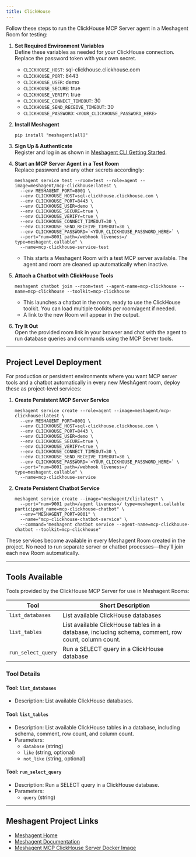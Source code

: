 ```yaml
---
title: ClickHouse
---
```



Follow these steps to run the ClickHouse MCP Server agent in a Meshagent Room for testing:

1. **Set Required Environment Variables**  
   Define these variables as needed for your ClickHouse connection. Replace the password token with your own secret.

   - `CLICKHOUSE_HOST`: sql-clickhouse.clickhouse.com
   - `CLICKHOUSE_PORT`: 8443
   - `CLICKHOUSE_USER`: demo
   - `CLICKHOUSE_SECURE`: true
   - `CLICKHOUSE_VERIFY`: true
   - `CLICKHOUSE_CONNECT_TIMEOUT`: 30
   - `CLICKHOUSE_SEND_RECEIVE_TIMEOUT`: 30
   - `CLICKHOUSE_PASSWORD`: `<YOUR_CLICKHOUSE_PASSWORD_HERE>`

2. **Install Meshagent**  
   ```
   pip install "meshagent[all]"
   ```

3. **Sign Up & Authenticate**  
   Register and log in as shown in [Meshagent CLI Getting Started](https://docs.meshagent.com/cli/getting_started).

4. **Start an MCP Server Agent in a Test Room**  
   Replace password and any other secrets accordingly:
   ```
   meshagent service test --room=test --role=agent --image=meshagent/mcp-clickhouse:latest \
     --env MESHAGENT_PORT=8001 \
     --env CLICKHOUSE_HOST=sql-clickhouse.clickhouse.com \
     --env CLICKHOUSE_PORT=8443 \
     --env CLICKHOUSE_USER=demo \
     --env CLICKHOUSE_SECURE=true \
     --env CLICKHOUSE_VERIFY=true \
     --env CLICKHOUSE_CONNECT_TIMEOUT=30 \
     --env CLICKHOUSE_SEND_RECEIVE_TIMEOUT=30 \
     --env CLICKHOUSE_PASSWORD=`<YOUR_CLICKHOUSE_PASSWORD_HERE>` \
     --port="num=8001 path=/webhook liveness=/ type=meshagent.callable" \
     --name=mcp-clickhouse-service-test
   ```
   - This starts a Meshagent Room with a test MCP server available. The agent and room are cleaned up automatically when inactive.

5. **Attach a Chatbot with ClickHouse Tools**  
   ```
   meshagent chatbot join --room=test --agent-name=mcp-clickhouse --name=mcp-clickhouse --toolkit=mcp-clickhouse
   ```
   - This launches a chatbot in the room, ready to use the ClickHouse toolkit. You can load multiple toolkits per room/agent if needed.
   - A link to the new Room will appear in the output.

6. **Try It Out**  
   Open the provided room link in your browser and chat with the agent to run database queries and commands using the MCP Server tools.

---

## Project Level Deployment

For production or persistent environments where you want MCP server tools and a chatbot automatically in every new MeshAgent room, deploy these as project-level services:

1. **Create Persistent MCP Server Service**
   ```
   meshagent service create --role=agent --image=meshagent/mcp-clickhouse:latest \
     --env MESHAGENT_PORT=8001 \
     --env CLICKHOUSE_HOST=sql-clickhouse.clickhouse.com \
     --env CLICKHOUSE_PORT=8443 \
     --env CLICKHOUSE_USER=demo \
     --env CLICKHOUSE_SECURE=true \
     --env CLICKHOUSE_VERIFY=true \
     --env CLICKHOUSE_CONNECT_TIMEOUT=30 \
     --env CLICKHOUSE_SEND_RECEIVE_TIMEOUT=30 \
     --env CLICKHOUSE_PASSWORD=`<YOUR_CLICKHOUSE_PASSWORD_HERE>` \
     --port="num=8001 path=/webhook liveness=/ type=meshagent.callable" \
     --name=mcp-clickhouse-service
   ```

2. **Create Persistent Chatbot Service**
   ```
   meshagent service create --image="meshagent/cli:latest" \
     --port="num=9001 path=/agent liveness=/ type=meshagent.callable participant_name=mcp-clickhouse-chatbot" \
     --env="MESHAGENT_PORT=9001" \
     --name="mcp-clickhouse-chatbot-service" \
     --command="meshagent chatbot service --agent-name=mcp-clickhouse-chatbot --toolkit=mcp-clickhouse"
   ```

These services become available in every Meshagent Room created in the project. No need to run separate server or chatbot processes—they'll join each new Room automatically.

---

## Tools Available

Tools provided by the ClickHouse MCP Server for use in Meshagent Rooms:

| Tool              | Short Description                                                                             |
|-------------------|----------------------------------------------------------------------------------------------|
| `list_databases`  | List available ClickHouse databases                                                          |
| `list_tables`     | List available ClickHouse tables in a database, including schema, comment, row count, column count. |
| `run_select_query`| Run a SELECT query in a ClickHouse database                                                  |

### Tool Details

#### Tool: `list_databases`
- Description: List available ClickHouse databases.

#### Tool: `list_tables`
- Description: List available ClickHouse tables in a database, including schema, comment, row count, and column count.
- Parameters:
    - `database` (string)
    - `like` (string, optional)
    - `not_like` (string, optional)

#### Tool: `run_select_query`
- Description: Run a SELECT query in a ClickHouse database.
- Parameters:
    - `query` (string)

---

## Meshagent Project Links

- [Meshagent Home](https://www.meshagent.com/)
- [Meshagent Documentation](https://docs.meshagent.com)
- [Meshagent MCP ClickHouse Server Docker Image](https://hub.docker.com/r/meshagent/mcp-clickhouse)